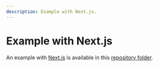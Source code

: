 ```yaml
---
description: Example with Next.js.
---
```



# Example with Next.js

An example with [Next.js](https://nextjs.org) is available in this [repository folder](https://github.com/datalayer/jupyter-ui/tree/main/examples/next-js).

<ModalImage
  small="https://datalayer-jupyter-examples.s3.amazonaws.com/jupyter-react-nextjs.png"
  large="https://datalayer-jupyter-examples.s3.amazonaws.com/jupyter-react-nextjs.png"
  alt="Jupyter UI Next.js"
/>
